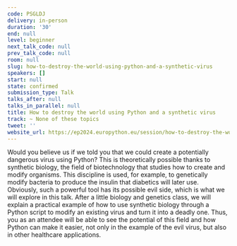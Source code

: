 ```yaml
---
code: PSGLDJ
delivery: in-person
duration: '30'
end: null
level: beginner
next_talk_code: null
prev_talk_code: null
room: null
slug: how-to-destroy-the-world-using-python-and-a-synthetic-virus
speakers: []
start: null
state: confirmed
submission_type: Talk
talks_after: null
talks_in_parallel: null
title: How to destroy the world using Python and a synthetic virus
track: ~ None of these topics
tweet: ''
website_url: https://ep2024.europython.eu/session/how-to-destroy-the-world-using-python-and-a-synthetic-virus
---
```


Would you believe us if we told you that we could create a potentially dangerous virus using Python? This is theoretically possible thanks to synthetic biology, the field of biotechnology that studies how to create and modify organisms. This discipline is used, for example, to genetically modify bacteria to produce the insulin that diabetics will later use. Obviously, such a powerful tool has its possible evil side, which is what we will explore in this talk. After a little biology and genetics class, we will explain a practical example of how to use synthetic biology through a Python script to modify an existing virus and turn it into a deadly one. Thus, you as an attendee will be able to see the potential of this field and how Python can make it easier, not only in the example of the evil virus, but also in other healthcare applications.
